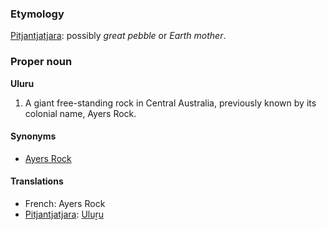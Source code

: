 ===Etymology===
[[Pitjantjatjara]]: possibly ''great pebble'' or ''Earth mother''.

===Proper noun===
'''Uluru'''

# A giant free-standing rock in Central Australia, previously known by its colonial name, Ayers Rock.

====Synonyms====
*[[Ayers Rock]]<!-- was it ever officially Ayer's Rock with an apostrope? -->

====Translations====
*French: Ayers Rock
*[[Pitjantjatjara]]: [[Uluṟu]]